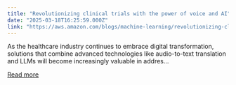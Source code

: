 ```yaml
---
title: "Revolutionizing clinical trials with the power of voice and AI"
date: "2025-03-18T16:25:59.000Z"
link: "https://aws.amazon.com/blogs/machine-learning/revolutionizing-clinical-trials-with-the-power-of-voice-and-ai/"
---
```


As the healthcare industry continues to embrace digital transformation, solutions that combine advanced technologies like audio-to-text translation and LLMs will become increasingly valuable in addres...

[Read more](https://aws.amazon.com/blogs/machine-learning/revolutionizing-clinical-trials-with-the-power-of-voice-and-ai/)
